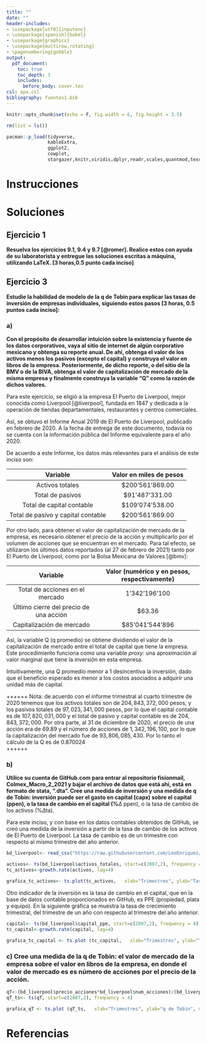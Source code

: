 ```yaml
---
title: ""
date: ""
header-includes:
- \usepackage[utf8]{inputenc}
- \usepackage[spanish]{babel}
- \usepackage{graphicx}
- \usepackage{multirow,rotating}
- \pagenumbering{gobble} 
output: 
  pdf_document:
    toc: true
    toc_depth: 3
    includes:
      before_body: cover.tex
csl: apa.csl
bibliography: fuentes1.bib
---
```


```{=tex}
\pagenumbering{gobble}
\pagenumbering{arabic}
```
```r
knitr::opts_chunk$set(echo = F, fig.width = 6, fig.height = 3.5)
```

```r

rm(list = ls())

pacman::p_load(tidyverse,
               kableExtra,
               ggplot2,
               cowplot,
               stargazer,knitr,viridis,dplyr,readr,scales,quantmod,texreg,tinytex, tidyr, imager,lubridate,tseries, astsa, growthrates, tis, dynlm, readxl )
```

\newpage

# Instrucciones

```{=tex}
\begin{enumerate}

\item Resuelva los ejercicios 9.1, 9.4 y 9.7 (5a edición). Realice estos con ayuda de su laboratorista y entregue las soluciones escritas a máquina, utilizando LaTeX. [3 horas,0.5 punto cada inciso]

\item Estudie los determinantes de la inversión agregada en México siguiendo estos pasos: [3 horas, 0.5 puntos cada inciso]

\begin{enumerate}

\item Obtenga, del Inegi, datos DESESTACIONALIZADOS para México del consumo ``C'', datos de ``I'', la inversióm privada (inversión fija bruta), y de ``Y'', el PIB, entre 1980 y 2018/III, A FRECUENCIA TRIMESTRAL, EN TÉRMINOS REALES. (Si encuentra varias series pero ninguna cubre el periodo completo, tome una decisión ejecutiva para ``unir'' las series.)

\item Grafique la relación entre I y Y, es decir, grafique los puntos (\%$\Delta Y_t$,\%$\Delta I_t$) poniendo la inversión en el eje la ordenadas.

\item Calcule la volatilidad de las tres series de tasas de crecimiento (\%$\Delta I$, \%$\Delta C$ y \%$\Delta Y$) y explique cuál es más volatil.

\item Obtenga, del banco de México, datos sobre las tasas de interés reales ($r^r$) de la economía $r^r=r^n-\pi$, es decir, la tasa de interés nominal, menos la tasa de inflación esperada (en cuyo caso se trata de la tasa de interés real ``ex-ante''), o menos la tasa de inflación observada (en cuyo caso se trata de la ``ex-post'').

\item Estime una serie de modelos lineales con el objetivo de averiguar qué variables predicen la tasa de crecimiento de la inversión $\Delta$\%$I_t$. Utilice valores corrientes y rezagados del crecimiento en el producto, de la tasa de interés real, valores rezagados de la propia tasa de cambio en la inversión y combinaciones de estas variables. 

\item Estime otra serie de modelos lineales con el objetivo de averiguar qué variables predicen la tasa de crecimiento de la inversión $\Delta$\%$I_t$: a las especificaciones del inciso anterior, agregue valores corrientes y/o rezagados de {\it la confianza empresarial} del Inegi además de tambíen estimar su efecto por si sólas. 

\item Interprete los resultados. 

\end{enumerate}

\item Estudie la habilidad de modelo de la $q$ de Tobin para explicar las tasas de inversión de empresas individuales, siguiendo estos pasos [3 horas, 0.5 puntos cada inciso]:

\begin{enumerate}

\item Con el propósito de desarrollar intuición sobre la existencia y fuente de los datos corporativos, vaya al sitio de internet de algún corporativo mexicano y obtenga su reporte anual. De ahí, obtenga el valor de los activos menos los pasivos (excepto el capital) y construya el valor en libros de la empresa. Posteriormente, de dicho reporte, o del sitio de la BMV o de la BIVA, obtenga el valor de capitalización de mercado de la misma empresa y finalmente construya la variable ``Q'' como la razón de dichos valores.

\item Utilice su cuenta de GitHub.com para entrar al repositorio fisionmail, Colmex\_Macro\_2\_2021 y bajar el archivo de datos que está ahí, está en formato de stata,  ``.dta''. Cree una medida de inversión y una medida de q de Tobin: inversión puede ser el gasto en capital (capx) sobre el capital (ppen), o la tasa de cambio en el capital (\%$\Delta$ ppen), o la tasa de cambio de los activos (\%$\Delta$ta). 

\item Cree una medida de la q de Tobin: el  valor de mercado de la empresa sobre el valor en libros de la empresa, en donde el valor de mercado es es número de acciones por el precio de la acción.

\item Estime los coeficientes de una relación lineal entre la tasa de inversión en un periodo y la q de tobin en el mismo o en el periodo inmediato anterior. 

\item Produzca un estimado del coeficiente del costo de ajuste. 

\item Explique, suponiendo que la función de costo de ajuste es cuadrática (es decir $C_t=b(I_t/K_t)^2K_t $), qué implican los resultados de sus regresiones sobre el costo de ajuste relativo al capital total para una inversión de 30\% del capital total y qué implican los resultados para el tiempo que le tomaría a una empresa recorrer la mitad mitad del camino entre el capital que tiene, $K$, y el que quisiera tener $K^*$.

\item Simule una relación lineal $Y=a+bX+\epsilon$ y cree dos variables con error de medición $\tilde{X}=X+\tilde{\epsilon}$ and also $\tilde{\tilde{X}}=X-c{\epsilon}$. Luego estime tres relaciones lineales, la de $Y$ con $X$, la de $Y$ con $\tilde{X}$ y la de $Y$ con $\tilde{\tilde{X}}$, explicando los resultados que obtenga y relacionandolos con los hayazgos del inciso anterior.

\item Estime los coeficientes de una relación lineal entre la tasa de inversión en un periodo, la $q$ de Tobin en el mismo o en el periodo inmediato anterior, y el flujo de efectivo o las ganancias netas. Interprete los resultados contrastándolos con los resultados que obtuvo anteriormente.


\end{enumerate}

\item Proponga una mejora al archivo Diccionario de Economía utilizando github.

\end{enumerate}
```
\newpage

# Soluciones

## Ejercicio 1

**Resuelva los ejercicios 9.1, 9.4 y 9.7 [@romer]. Realice estos con ayuda de su laboratorista y entregue las soluciones escritas a máquina, utilizando LaTeX. [3 horas,0.5 punto cada inciso]**

## Ejercicio 3

**Estudie la habilidad de modelo de la q de Tobin para explicar las tasas de inversión de empresas individuales, siguiendo estos pasos [3 horas, 0.5 puntos cada inciso]:**

### a)

**Con el propósito de desarrollar intuición sobre la existencia y fuente de los datos corporativos, vaya al sitio de internet de algún corporativo mexicano y obtenga su reporte anual. De ahí, obtenga el valor de los activos menos los pasivos (excepto el capital) y construya el valor en libros de la empresa. Posteriormente, de dicho reporte, o del sitio de la BMV o de la BIVA, obtenga el valor de capitalización de mercado de la misma empresa y finalmente construya la variable "Q" como la razón de dichos valores.**

Para este ejercicio, se eligió a la empresa El Puerto de Liverpool, mejor conocida como Liverpool [@liverpool], fundada en 1847 y dedicada a la operación de tiendas departamentales, restaurantes y centros comerciales.

Así, se obtuvo el Informe Anual 2019 de El Puerto de Liverpool, publicado en febrero de 2020. A la fecha de entrega de este documento, todavía no se cuenta con la información pública del Informe equivalente para el año 2020.

De acuerdo a este Informe, los datos más relevantes para el análisis de este inciso son:

```{=tex}
\begin{center}
\textbf{Cuadro 3.1. Situación financiera de El Puerto de Liverpool, 2019}
\end{center}
```
|              Variable              | Valor en miles de pesos |
|:----------------------------------:|:-----------------------:|
|          Activos totales           |    \$200'561'869.00     |
|          Total de pasivos          |     \$91'487'331.00     |
|     Total de capital contable      |    \$109'074'538.00     |
| Total de pasivo y capital contable |    \$200'561'869.00     |


     


Por otro lado, para obtener el valor de capitalización de mercado de la empresa, es necesario obtener el precio de la acción y multiplicarlo por el volumen de acciones que se encuentran en el mercado. Para tal efecto, se utilizaron los últimos datos reportados (al 27 de febrero de 2021) tanto por El Puerto de Liverpool, como por la Bolsa Mexicana de Valores [@bmv]:

```{=tex}
\begin{center}
\textbf{Cuadro 3.2. Volumen, precio unitario de acciones y capitalización de mercado de El Puerto de Liverpool al 21/02/2021}
\end{center}
```
|                Variable                | Valor (numérico y en pesos, respectivamente) |
|:--------------------------------------:|:--------------------------------------------:|
|    Total de acciones en el mercado     |                1'342'196'100                 |
| Último cierre del precio de una acción |                   \$63.36                    |
|       Capitalización de mercado        |               \$85'041'544'896               |




Así, la variable Q (q promedio) se obtiene dividiendo el valor de la capitalización de mercado entre el total de capital que tiene la empresa. Este procedimiento funciona como una variable *proxy*: una aproximación al valor marginal que tiene la inversión en esta empresa.

\setcounter{equation}{0}

```{=tex}
\begin{equation}
Q = \frac{Valor\;total\;de\;la\;empresa}{Capital\;total\;de\;la\;empresa} = \frac{V}{K} = \frac{85'041'544'896}{109'074'538'000}  = 0.7796
\end{equation}
```
Intuitivamente, una Q promedio menor a 1 desincentiva la inversión, dado que el beneficio esperado es menor a los costos asociados a adquirir una unidad más de capital.

++++++
Nota: de acuerdo con el informe trimestral al cuarto trimestre de 2020 tenemos que los activos totales son de $204,843,372,000$ pesos, y los pasivos totales de $97,023,341,000$ pesos, por lo que el capital contable es de $107,820,031,000$ y el total de pasivo y capital contable es de $204,843,372,000$. Por otra parte, al 31 de diciembre de 2020, el precio de una acción era de $69.89$ y el número de acciones de $1,342,196,100$, por lo que la capitalización del mercado fue de $93,806,085,430$. Por lo tanto el cálculo de la Q es de $0.870024$  
++++++


### b)

**Utilice su cuenta de GitHub.com para entrar al repositorio fisionmail, Colmex_Macro_2\_2021 y bajar el archivo de datos que está ahí, está en formato de stata, ".dta". Cree una medida de inversión y una medida de q de Tobin: inversión puede ser el gasto en capital (capx) sobre el capital (ppen), o la tasa de cambio en el capital (%**$\Delta$ ppen), o la tasa de cambio de los activos (%$\Delta$ta).

Para este inciso, y con base en los datos contables obtenidos de GitHub, se creó una medida de la inversión a partir de la tasa de cambio de los activos de El Puerto de Liverpool. La tasa de cambio es de un trimestre con respecto al mismo trimestre del año anterior. 

```r

bd_liverpool<- read_csv("https://raw.githubusercontent.com/LeoEnriquez/TareasMacro2/Tarea-2/Datos%20Tarea%202/bd_liverpool.csv")

```


```r

activos<- ts(bd_liverpool$activos_totales, start=c(2007,2), frequency = 4)
tc_activos<-growth.rate(activos, lag=4)
```

```r
grafica_tc_activos<- ts.plot(tc_activos,   xlab="Trimestres", ylab="Tasa de crecimiento", main="Gráfica 3.3. Tasa de crecimiento del valor de los activos\n de El Puerto de Liverpool, 2008T2 - 2020T4", col = "red", lwd=2)

```


Otro indicador de la inversión es la tasa de cambio en el capital, que en la base de datos contable proporcionados en GitHub, es PPE (propiedad, plata y equipo). En la siguiente gráfica se muestra la tasa de crecimiento trimestral, del trimestre de un año con respecto al trimestre del año anterior.  

```r

capital<- ts(bd_liverpool$capital_ppe, start=c(2007,2), frequency = 4)
tc_capital<-growth.rate(capital, lag=4)
```


```r
grafica_tc_capital <- ts.plot (tc_capital,   xlab="Trimestres", ylab="Tasa de crecimiento", main="Gráfica 3.4. Tasa de crecimiento del valor del capital\n de El Puerto de Liverpool, 2008T2 - 2020T4", col = "red", lwd=2)

```


### c)  Cree una medida de la q de Tobin: el  valor de mercado de la empresa sobre el valor en libros de la empresa, en donde el valor de mercado es es número de acciones por el precio de la acción.


```r
qT<-(bd_liverpool$precio_acciones*bd_liverpool$num_acciones)/(bd_liverpool$activos_totales-bd_liverpool$pasivos_totales)
qT_ts<- ts(qT, start=c(2007,2), frequency = 4)

```

```r
grafica_qT <- ts.plot (qT_ts,   xlab="Trimestres", ylab="q de Tobin", main="Gráfica 3.5. Medida de la q de Tobin\n de El Puerto de Liverpool, 2007T2 - 2020T4", col = "red", lwd=2)
```








# Referencias

<!-- <div id="refs"></div> -->
